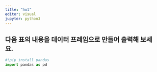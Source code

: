 ```yaml
---
title: "hw1"
editor: visual
jupyter: python3
---
```


## 다음 표의 내용을 데이터 프레임으로 만들어 출력해 보세요.

```python
#!pip install pandas
import pandas as pd



```
